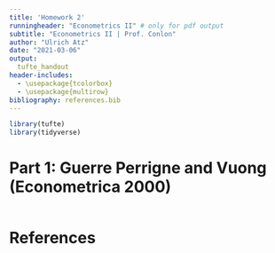 ```yaml
---
title: 'Homework 2'
runningheader: "Econometrics II" # only for pdf output
subtitle: "Econometrics II | Prof. Conlon"
author: "Ulrich Atz"
date: "2021-03-06"
output:
  tufte_handout 
header-includes:
  - \usepackage{tcolorbox}
  - \usepackage{multirow}
bibliography: references.bib
---
```


```r
library(tufte)
library(tidyverse)
```

# Part 1: Guerre Perrigne and Vuong (Econometrica 2000)
```r


```


# References
